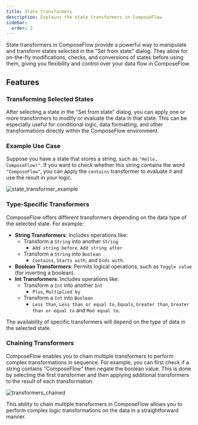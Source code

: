 ```yaml
---
title: State transformers
description: Explains the state transformers in ComposeFlow
sidebar:
  order: 2
---
```



State transformers in ComposeFlow provide a powerful way to manipulate and transform states selected in the "Set from state" dialog. They allow for on-the-fly modifications, checks, and conversions of states before using them, giving you flexibility and control over your data flow in ComposeFlow.

## Features

### Transforming Selected States
After selecting a state in the "Set from state" dialog, you can apply one or more transformers to modify or evaluate the data in that state. This can be especially useful for conditional logic, data formatting, and other transformations directly within the ComposeFlow environment.

### Example Use Case
Suppose you have a state that stores a string, such as `"Hello, ComposeFlow!"`. If you want to check whether this string contains the word `"ComposeFlow"`, you can apply the `contains` transformer to evaluate it and use the result in your logic.

![state_transformer_example](/image/state_transformer_example.png)

### Type-Specific Transformers
ComposeFlow offers different transformers depending on the data type of the selected state. For example:

- **String Transformers**: Includes operations like:
   - Transform a `String` into another `String`
     - `Add string before`, `Add string after`
   - Transform a `String` into `Boolean`
     - `Contains`, `Starts with`, and `Ends with`.
- **Boolean Transformers**: Permits logical operations, such as `Toggle value` (for inverting a boolean).
- **Int Transformers**: Includes operations like:
   - Transform a `Int` into another `Int`
     - `Plus`, `Multiplied by`
   - Transform a `Int` into `Boolean`
     - `Less than`, `Less than or equal to`, `Equals`, `Greater than`, `Greater than or equal to` and `Mod equal to`.

The availability of specific transformers will depend on the type of data in the selected state.

### Chaining Transformers
ComposeFlow enables you to chain multiple transformers to perform complex transformations in sequence.
For example, you can first check if a string contains "ComposeFlow" then negate the boolean value.
This is done by selecting the first transformer and then applying additional transformers to the result of each transformation.

![transformers_chained](/image/transformers_chained.png)

This ability to chain multiple transformers in ComposeFlow allows you to perform complex logic transformations on the data in a straightforward manner.
